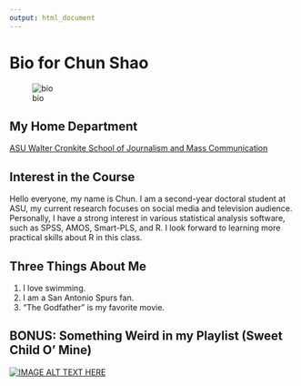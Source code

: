 ```yaml
---
output: html_document
---
```



# Bio for Chun Shao

![bio](untitled.png)

## My Home Department

[ASU Walter Cronkite School of Journalism and Mass Communication](https://cronkite.asu.edu/phd)


## Interest in the Course

Hello everyone, my name is Chun. I am a second-year doctoral student at ASU, my current research focuses on social media and television audience. Personally, I have a strong interest in various statistical analysis software, such as SPSS, AMOS, Smart-PLS, and R. I look forward to learning more practical skills about R in this class. 


## Three Things About Me

1. I love swimming.
2. I am a San Antonio Spurs fan.
3. "The Godfather" is my favorite movie.

## BONUS: Something Weird in my Playlist (Sweet Child O' Mine)


[![IMAGE ALT TEXT HERE](http://img.youtube.com/vi/1w7OgIMMRc4/0.jpg)](http://www.youtube.com/watch?v=1w7OgIMMRc4)

